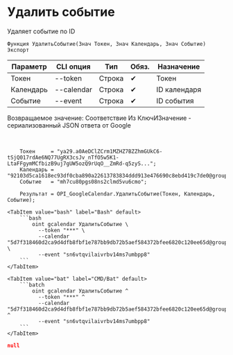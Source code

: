 ﻿---
sidebar_position: 7
---


# Удалить событие
 Удаляет событие по ID



`Функция УдалитьСобытие(Знач Токен, Знач Календарь, Знач Событие) Экспорт`

  | Параметр | CLI опция | Тип | Обяз. | Назначение |
  |-|-|-|-|-|
  | Токен | --token | Строка | &#x2714; | Токен |
  | Календарь | --calendar | Строка | &#x2714; | ID календаря |
  | Событие | --event | Строка | &#x2714; | ID события |

  
  Возвращаемое значение:   Соответствие Из КлючИЗначение - сериализованный JSON ответа от Google

<br/>




```bsl title="Пример использования для 1С:Предприятие/OneScript"
    Токен     = "ya29.a0AeDClZCrm1MZHZ7BZZhmGUkC6-tSjQ017rdAe6NQ77UgRX3csJv_nTfO5w5K1-LtaFFgymMCfbizB9uj7gUW5ozQ9rUqO__ZmRd-q5zyS...";
    Календарь = "92103d5ca1618ec93df0cba890a22613783834ddd913e476690c8ebd419c7de0@group.calendar.google.com";
    Событие   = "mh7cu80pgs08ns2clmd5vu6cmo";

    Результат = OPI_GoogleCalendar.УдалитьСобытие(Токен, Календарь, Событие);
```
    

 <Tabs>
  
    <TabItem value="bash" label="Bash" default>
        ```bash
            oint gcalendar УдалитьСобытие \
              --token "***" \
              --calendar "5d7f318460d2ca9d4dfb8fbf1e787bb9db72b5aef584372bfee6820c120ee65d@group.calendar.google.com" \
              --event "sn6vtqvilaivrbv14ms7umbpp8"
        ```
    </TabItem>
  
    <TabItem value="bat" label="CMD/Bat" default>
        ```batch
            oint gcalendar УдалитьСобытие ^
              --token "***" ^
              --calendar "5d7f318460d2ca9d4dfb8fbf1e787bb9db72b5aef584372bfee6820c120ee65d@group.calendar.google.com" ^
              --event "sn6vtqvilaivrbv14ms7umbpp8"
        ```
    </TabItem>
</Tabs>


```json title="Результат"
null
```
